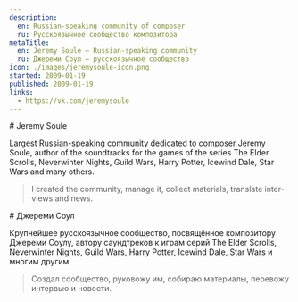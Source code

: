 ```yaml
---
description:
  en: Russian-speaking community of composer
  ru: Русскоязычное сообщество композитора
metaTitle:
  en: Jeremy Soule — Russian-speaking community
  ru: Джереми Соул — русскоязычное сообщество
icon: ./images/jeremysoule-icon.png
started: 2009-01-19
published: 2009-01-19
links:
  - https://vk.com/jeremysoule
---
```


<Content lang="en">
# Jeremy Soule

Largest Russian-speaking community dedicated to composer Jeremy Soule, author of the soundtracks for the games
of the series The Elder Scrolls, Neverwinter Nights, Guild Wars, Harry Potter, Icewind Dale, Star Wars and many others.

> I created the community, manage it, collect materials, translate interviews and news.

</Content>

<Content lang="ru">
# Джереми Соул

Крупнейшее русскоязычное сообщество, посвящённое композитору Джереми Соулу, автору саундтреков к играм серий
The Elder Scrolls, Neverwinter Nights, Guild Wars, Harry Potter, Icewind Dale, Star Wars и многим другим.

> Создал сообщество, руковожу им, собираю материалы, перевожу интервью и новости.

</Content>

